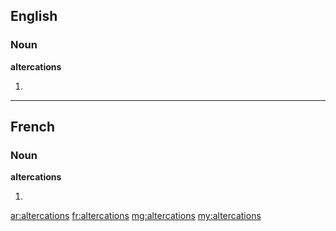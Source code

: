 ==English==

===Noun===
'''altercations'''

# {{plural of|[[altercation]]}}

----

==French==

===Noun===
'''altercations''' {{f}}

# {{plural of|[[altercation]]|lang=fr}}

[[ar:altercations]]
[[fr:altercations]]
[[mg:altercations]]
[[my:altercations]]